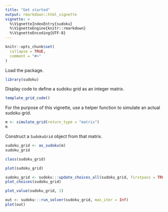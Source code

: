 ```yaml
---
title: "Get started"
output: rmarkdown::html_vignette
vignette: >
  %\VignetteIndexEntry{sudoku}
  %\VignetteEngine{knitr::rmarkdown}
  %\VignetteEncoding{UTF-8}
---
```


```r
knitr::opts_chunk$set(
  collapse = TRUE,
  comment = "#>"
)
```

Load the package.

```r
library(sudoku)
```

Display code to define a sudoku grid as an integer matrix.

```r
template_grid_code()
```

For the purpose of this vignette, use a helper function to simulate an actual sudoku grid.

```r
m <- simulate_grid(return_type = "matrix")
m
```

Construct a `SudokuGrid` object from that matrix.

```r
sudoku_grid <- as_sudoku(m)
sudoku_grid
```

```r
class(sudoku_grid)
```

```r
plot(sudoku_grid)
```

```r
sudoku_grid <- sudoku:::update_choices_all(sudoku_grid, firstpass = TRUE)
plot_choices(sudoku_grid)
```

```r
plot_value(sudoku_grid, 1)
```

```r
out <- sudoku:::run_solver(sudoku_grid, max_iter = Inf)
plot(out)
```

